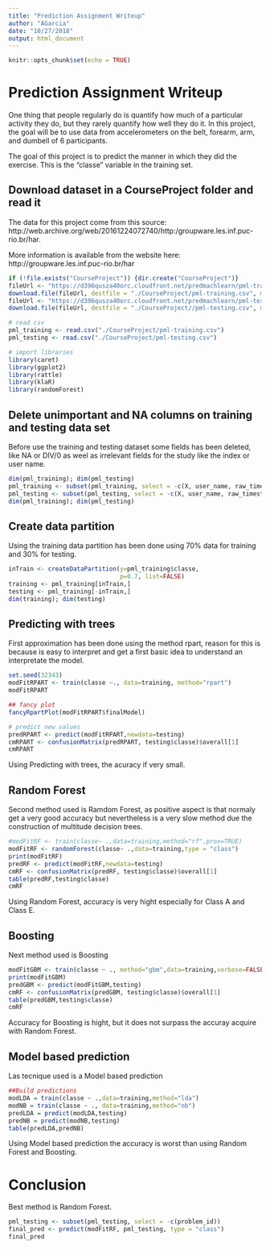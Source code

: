 ```yaml
---
title: "Prediction Assignment Writeup"
author: "AGarcia"
date: "10/27/2018"
output: html_document
---
```


```r
knitr::opts_chunk$set(echo = TRUE)
```

# Prediction Assignment Writeup

One thing that people regularly do is quantify how much of a particular activity they do, but they rarely quantify how well they do it. In this project, the goal will be to use data from accelerometers on the belt, forearm, arm, and dumbell of 6 participants.

The goal of this project is to predict the manner in which they did the exercise. This is the "classe" variable in the training set.

## Download dataset in a CourseProject folder and read it

The data for this project come from this source: http://web.archive.org/web/20161224072740/http:/groupware.les.inf.puc-rio.br/har.

More information is available from the website here: http://groupware.les.inf.puc-rio.br/har 

```r

if (!file.exists("CourseProject")) {dir.create("CourseProject")}
fileUrl <- "https://d396qusza40orc.cloudfront.net/predmachlearn/pml-training.csv"
download.file(fileUrl, destfile = "./CourseProject/pml-training.csv", method = "curl")
fileUrl <- "https://d396qusza40orc.cloudfront.net/predmachlearn/pml-testing.csv"
download.file(fileUrl, destfile = "./CourseProject//pml-testing.csv", method = "curl")

# read csv
pml_training <- read.csv("./CourseProject/pml-training.csv")
pml_testing <- read.csv("./CourseProject/pml-testing.csv")

# import libraries
library(caret)
library(ggplot2)
library(rattle)
library(klaR)
library(randomForest)
```

## Delete unimportant and NA columns on training and testing data set

Before use the training and testing dataset some fields has been deleted, like NA or DIV/0 as weel as irrelevant fields for the study like the index or user name. 


```r

dim(pml_training); dim(pml_testing)
pml_training <- subset(pml_training, select = -c(X, user_name, raw_timestamp_part_1, raw_timestamp_part_2, cvtd_timestamp, new_window , num_window, max_roll_belt, max_picth_belt, max_yaw_belt, min_roll_belt, min_pitch_belt, min_yaw_belt, amplitude_roll_belt, amplitude_pitch_belt, amplitude_yaw_belt, var_total_accel_belt, avg_roll_belt, stddev_roll_belt, var_roll_belt, avg_pitch_belt, stddev_pitch_belt, var_pitch_belt, avg_yaw_belt, stddev_yaw_belt, var_yaw_belt, var_accel_arm, avg_roll_arm, stddev_roll_arm, var_roll_arm, avg_pitch_arm, stddev_pitch_arm, var_pitch_arm, avg_yaw_arm, stddev_yaw_arm, var_yaw_arm, max_roll_arm, max_picth_arm, max_yaw_arm, min_roll_arm, min_pitch_arm, min_yaw_arm, amplitude_roll_arm, amplitude_pitch_arm, amplitude_yaw_arm,max_roll_dumbbell, max_picth_dumbbell, max_yaw_dumbbell, min_roll_dumbbell, min_pitch_dumbbell, min_yaw_dumbbell, amplitude_roll_dumbbell, amplitude_pitch_dumbbell,var_accel_dumbbell, avg_roll_dumbbell, stddev_roll_dumbbell, var_roll_dumbbell, avg_pitch_dumbbell, stddev_pitch_dumbbell, var_pitch_dumbbell, avg_yaw_dumbbell, stddev_yaw_dumbbell, var_yaw_dumbbell,max_roll_forearm, max_picth_forearm, max_yaw_forearm, min_roll_forearm, min_pitch_forearm, min_yaw_forearm, amplitude_roll_forearm, amplitude_pitch_forearm, var_accel_forearm, avg_roll_forearm, stddev_roll_forearm, var_roll_forearm, avg_pitch_forearm, stddev_pitch_forearm, var_pitch_forearm, avg_yaw_forearm, stddev_yaw_forearm, var_yaw_forearm, kurtosis_roll_belt, kurtosis_picth_belt, kurtosis_yaw_belt, skewness_roll_belt, skewness_roll_belt.1, skewness_yaw_belt, kurtosis_roll_arm, kurtosis_picth_arm, kurtosis_yaw_arm, skewness_roll_arm, skewness_pitch_arm, skewness_yaw_arm,kurtosis_roll_dumbbell, kurtosis_picth_dumbbell, kurtosis_yaw_dumbbell, skewness_roll_dumbbell, skewness_pitch_dumbbell, skewness_yaw_dumbbell, kurtosis_roll_forearm, kurtosis_picth_forearm, kurtosis_yaw_forearm, skewness_roll_forearm, skewness_pitch_forearm, skewness_yaw_forearm, amplitude_yaw_forearm,amplitude_yaw_dumbbell ))
pml_testing <- subset(pml_testing, select = -c(X, user_name, raw_timestamp_part_1, raw_timestamp_part_2, cvtd_timestamp, new_window , num_window, max_roll_belt, max_picth_belt, max_yaw_belt, min_roll_belt, min_pitch_belt, min_yaw_belt, amplitude_roll_belt, amplitude_pitch_belt, amplitude_yaw_belt, var_total_accel_belt, avg_roll_belt, stddev_roll_belt, var_roll_belt, avg_pitch_belt, stddev_pitch_belt, var_pitch_belt, avg_yaw_belt, stddev_yaw_belt, var_yaw_belt, var_accel_arm, avg_roll_arm, stddev_roll_arm, var_roll_arm, avg_pitch_arm, stddev_pitch_arm, var_pitch_arm, avg_yaw_arm, stddev_yaw_arm, var_yaw_arm, max_roll_arm, max_picth_arm, max_yaw_arm, min_roll_arm, min_pitch_arm, min_yaw_arm, amplitude_roll_arm, amplitude_pitch_arm, amplitude_yaw_arm,max_roll_dumbbell, max_picth_dumbbell, max_yaw_dumbbell, min_roll_dumbbell, min_pitch_dumbbell, min_yaw_dumbbell, amplitude_roll_dumbbell, amplitude_pitch_dumbbell,var_accel_dumbbell, avg_roll_dumbbell, stddev_roll_dumbbell, var_roll_dumbbell, avg_pitch_dumbbell, stddev_pitch_dumbbell, var_pitch_dumbbell, avg_yaw_dumbbell, stddev_yaw_dumbbell, var_yaw_dumbbell,max_roll_forearm, max_picth_forearm, max_yaw_forearm, min_roll_forearm, min_pitch_forearm, min_yaw_forearm, amplitude_roll_forearm, amplitude_pitch_forearm, var_accel_forearm, avg_roll_forearm, stddev_roll_forearm, var_roll_forearm, avg_pitch_forearm, stddev_pitch_forearm, var_pitch_forearm, avg_yaw_forearm, stddev_yaw_forearm, var_yaw_forearm, kurtosis_roll_belt, kurtosis_picth_belt, kurtosis_yaw_belt, skewness_roll_belt, skewness_roll_belt.1, skewness_yaw_belt, kurtosis_roll_arm, kurtosis_picth_arm, kurtosis_yaw_arm, skewness_roll_arm, skewness_pitch_arm, skewness_yaw_arm, kurtosis_roll_dumbbell, kurtosis_picth_dumbbell, kurtosis_yaw_dumbbell, skewness_roll_dumbbell, skewness_pitch_dumbbell, skewness_yaw_dumbbell, kurtosis_roll_forearm, kurtosis_picth_forearm, kurtosis_yaw_forearm, skewness_roll_forearm, skewness_pitch_forearm, skewness_yaw_forearm, amplitude_yaw_forearm,amplitude_yaw_dumbbell ))
dim(pml_training); dim(pml_testing)

```

## Create data partition

Using the training data partition has been done using 70% data for training and 30% for testing.

```r

inTrain <- createDataPartition(y=pml_training$classe,
                               p=0.7, list=FALSE)
training <- pml_training[inTrain,]
testing <- pml_training[-inTrain,]
dim(training); dim(testing)
```

## Predicting with trees

First approximation has been done using the method rpart, reason for this is because is easy to interpret and get a first basic idea to understand an interpretate the model.

```r

set.seed(32343)
modFitRPART <- train(classe ~., data=training, method="rpart")
modFitRPART

## fancy plot
fancyRpartPlot(modFitRPART$finalModel)

# predict new values
predRPART <- predict(modFitRPART,newdata=testing)
cmRPART <- confusionMatrix(predRPART, testing$classe)$overall[1]
cmRPART
```

Using Predicting with trees, the acuracy if very small.

## Random Forest
Second method used is Ramdom Forest, as positive aspect is that normaly get a very good accuracy but nevertheless is a very slow method due the construction of multitude decision trees.

```r
#modFitRF <- train(classe~ .,data=training,method="rf",prox=TRUE)
modFitRF <- randomForest(classe~ .,data=training,type = "class")
print(modFitRF)
predRF <- predict(modFitRF,newdata=testing)
cmRF <- confusionMatrix(predRF, testing$classe)$overall[1]
table(predRF,testing$classe)
cmRF
```

Using Random Forest, accuracy is very hight especially for Class A and Class E.

## Boosting
Next method used is Boosting

```r
modFitGBM <- train(classe ~ ., method="gbm",data=training,verbose=FALSE)
print(modFitGBM)
predGBM <- predict(modFitGBM,testing)
cmRF <- confusionMatrix(predGBM, testing$classe)$overall[1]
table(predGBM,testing$classe)
cmRF
```
Accuracy for Boosting is hight, but it does not surpass the accuray acquire with Random Forest.

## Model based prediction

Las tecnique used is a Model based prediction

```r
##Build predictions
modLDA = train(classe ~ .,data=training,method="lda")
modNB = train(classe ~ ., data=training,method="nb")
predLDA = predict(modLDA,testing)
predNB = predict(modNB,testing)
table(predLDA,predNB)
```

Using Model based prediction the accuracy is worst than using Random Forest and Boosting.

# Conclusion

Best method is Random Forest.

```r
pml_testing <- subset(pml_testing, select = -c(problem_id))
final_pred <- predict(modFitRF, pml_testing, type = "class")
final_pred
```


